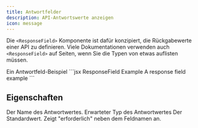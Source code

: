 ```yaml
---
title: Antwortfelder
description: API-Antwortswerte anzeigen
icon: message
---
```


Die `<ResponseField>` Komponente ist dafür konzipiert, die Rückgabewerte einer API zu definieren. Viele Dokumentationen verwenden auch `<ResponseField>` auf Seiten, wenn Sie die Typen von etwas auflisten müssen.

<ResponseField name="response" type="string" required>
  Ein Antwortfeld-Beispiel
</ResponseField>

<RequestExample>
  ```jsx ResponseField Example
  <ResponseField name="response" type="string" required>
    A response field example
  </ResponseField>
  ```
</RequestExample>

## Eigenschaften

<ResponseField name="name" type="string" required>
  Der Name des Antwortwertes.
</ResponseField>

<ResponseField name="type" type="string" required>
  Erwarteter Typ des Antwortwertes
</ResponseField>

<ResponseField name="default" type="string">
  Der Standardwert.
</ResponseField>

<ResponseField name="required" type="boolean">
  Zeigt "erforderlich" neben dem Feldnamen an.
</ResponseField>
